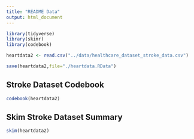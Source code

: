 ```yaml
---
title: "README Data"
output: html_document
---
```


```r
library(tidyverse) 
library(skimr)
library(codebook)
```

```r
heartdata2 <- read.csv("../data/healthcare_dataset_stroke_data.csv")
```

```r
save(heartdata2,file="./heartdata.RData")
```

## Stroke Dataset Codebook
```r
codebook(heartdata2)
```

## Skim Stroke Dataset Summary
```r
skim(heartdata2)
```
